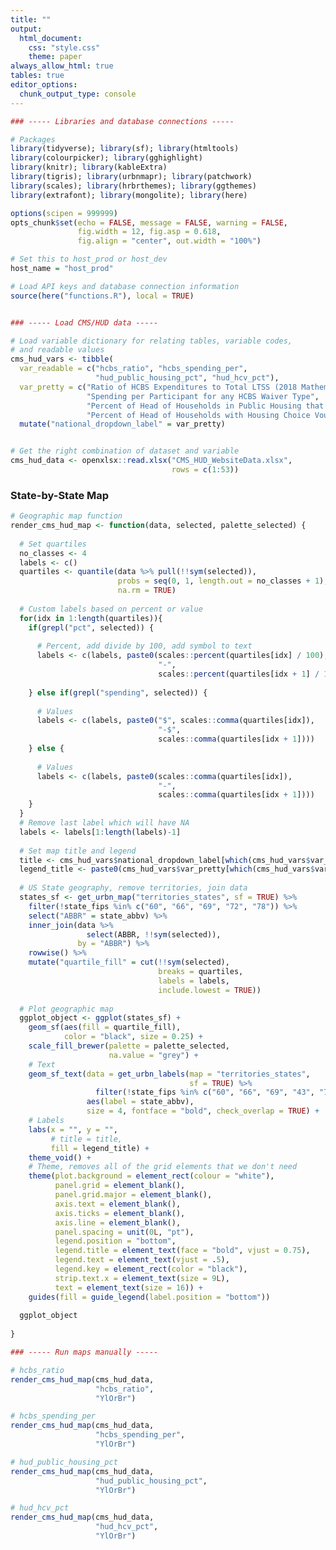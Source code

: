 ```yaml
---
title: ""
output: 
  html_document:
    css: "style.css"
    theme: paper
always_allow_html: true
tables: true
editor_options: 
  chunk_output_type: console
---
```


```r

### ----- Libraries and database connections ----- 

# Packages
library(tidyverse); library(sf); library(htmltools)
library(colourpicker); library(gghighlight)
library(knitr); library(kableExtra)
library(tigris); library(urbnmapr); library(patchwork)
library(scales); library(hrbrthemes); library(ggthemes)  
library(extrafont); library(mongolite); library(here)

options(scipen = 999999)
opts_chunk$set(echo = FALSE, message = FALSE, warning = FALSE,
               fig.width = 12, fig.asp = 0.618,
               fig.align = "center", out.width = "100%")

# Set this to host_prod or host_dev
host_name = "host_prod"

# Load API keys and database connection information
source(here("functions.R"), local = TRUE)


### ----- Load CMS/HUD data ----- 

# Load variable dictionary for relating tables, variable codes,
# and readable values
cms_hud_vars <- tibble(
  var_readable = c("hcbs_ratio", "hcbs_spending_per",
                   "hud_public_housing_pct", "hud_hcv_pct"),
  var_pretty = c("Ratio of HCBS Expenditures to Total LTSS (2018 Mathematica)",
                 "Spending per Participant for any HCBS Waiver Type",
                 "Percent of Head of Households in Public Housing that are Disabled (18-61) (HUD Picture 2020)",
                 "Percent of Head of Households with Housing Choice Vouchers who are disabled (18-61) (HUD Picture 2020)")) %>% 
  mutate("national_dropdown_label" = var_pretty)


# Get the right combination of dataset and variable
cms_hud_data <- openxlsx::read.xlsx("CMS_HUD_WebsiteData.xlsx",
                                    rows = c(1:53))

```

### State-by-State Map

```r

# Geographic map function
render_cms_hud_map <- function(data, selected, palette_selected) {
  
  # Set quartiles
  no_classes <- 4
  labels <- c()
  quartiles <- quantile(data %>% pull(!!sym(selected)), 
                        probs = seq(0, 1, length.out = no_classes + 1),
                        na.rm = TRUE)
  
  # Custom labels based on percent or value
  for(idx in 1:length(quartiles)){
    if(grepl("pct", selected)) {
      
      # Percent, add divide by 100, add symbol to text
      labels <- c(labels, paste0(scales::percent(quartiles[idx] / 100), 
                                 "-", 
                                 scales::percent(quartiles[idx + 1] / 100)))
      
    } else if(grepl("spending", selected)) {
      
      # Values
      labels <- c(labels, paste0("$", scales::comma(quartiles[idx]), 
                                 "-$", 
                                 scales::comma(quartiles[idx + 1])))
    } else {
      
      # Values
      labels <- c(labels, paste0(scales::comma(quartiles[idx]), 
                                 "-", 
                                 scales::comma(quartiles[idx + 1])))
    }
  }
  # Remove last label which will have NA
  labels <- labels[1:length(labels)-1]
  
  # Set map title and legend
  title <- cms_hud_vars$national_dropdown_label[which(cms_hud_vars$var_readable == selected)][1]
  legend_title <- paste0(cms_hud_vars$var_pretty[which(cms_hud_vars$var_readable == selected)][1], ": ")
  
  # US State geography, remove territories, join data
  states_sf <- get_urbn_map("territories_states", sf = TRUE) %>% 
    filter(!state_fips %in% c("60", "66", "69", "72", "78")) %>% 
    select("ABBR" = state_abbv) %>% 
    inner_join(data %>% 
                 select(ABBR, !!sym(selected)),
               by = "ABBR") %>% 
    rowwise() %>% 
    mutate("quartile_fill" = cut(!!sym(selected), 
                                 breaks = quartiles, 
                                 labels = labels, 
                                 include.lowest = TRUE))
  
  # Plot geographic map
  ggplot_object <- ggplot(states_sf) +
    geom_sf(aes(fill = quartile_fill),
            color = "black", size = 0.25) +
    scale_fill_brewer(palette = palette_selected,
                      na.value = "grey") +
    # Text
    geom_sf_text(data = get_urbn_labels(map = "territories_states", 
                                        sf = TRUE) %>% 
                   filter(!state_fips %in% c("60", "66", "69", "43", "78")),
                 aes(label = state_abbv),
                 size = 4, fontface = "bold", check_overlap = TRUE) +
    # Labels
    labs(x = "", y = "", 
         # title = title,
         fill = legend_title) +
    theme_void() +
    # Theme, removes all of the grid elements that we don't need
    theme(plot.background = element_rect(colour = "white"), 
          panel.grid = element_blank(),
          panel.grid.major = element_blank(),
          axis.text = element_blank(),
          axis.ticks = element_blank(),
          axis.line = element_blank(),
          panel.spacing = unit(0L, "pt"),
          legend.position = "bottom",
          legend.title = element_text(face = "bold", vjust = 0.75),
          legend.text = element_text(vjust = .5),
          legend.key = element_rect(color = "black"),
          strip.text.x = element_text(size = 9L),
          text = element_text(size = 16)) +
    guides(fill = guide_legend(label.position = "bottom"))
  
  ggplot_object
  
}

### ----- Run maps manually -----

# hcbs_ratio
render_cms_hud_map(cms_hud_data, 
                   "hcbs_ratio", 
                   "YlOrBr")

# hcbs_spending_per
render_cms_hud_map(cms_hud_data, 
                   "hcbs_spending_per", 
                   "YlOrBr")

# hud_public_housing_pct 
render_cms_hud_map(cms_hud_data, 
                   "hud_public_housing_pct", 
                   "YlOrBr")

# hud_hcv_pct
render_cms_hud_map(cms_hud_data, 
                   "hud_hcv_pct", 
                   "YlOrBr")

```
